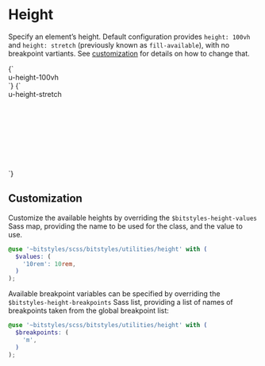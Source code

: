 
<Meta title="Utilities/height" />

# Height

Specify an element’s height. Default configuration provides `height: 100vh` and `height: stretch` (previously known as `fill-available`), with no breakpoint vartiants. See [customization](#customization) for details on how to change that.

<Canvas>
  <Story name="100vh">
    {`
      <div class="u-height-100vh u-bg-gray-light">
        u-height-100vh
      </div>
    `}
  </Story>
  <Story name="stretch">
    {`
      <div style="height: 10rem">
        <div class="u-height-stretch u-bg-gray-light">
          u-height-stretch
        </div>
      </div>
    `}
  </Story>
</Canvas>

## Customization

Customize the available heights by overriding the `$bitstyles-height-values` Sass map, providing the name to be used for the class, and the value to use.

```scss
@use '~bitstyles/scss/bitstyles/utilities/height' with (
  $values: (
    '10rem': 10rem,
  )
);
```

Available breakpoint variables can be specified by overriding the `$bitstyles-height-breakpoints` Sass list, providing a list of names of breakpoints taken from the global breakpoint list:

```scss
@use '~bitstyles/scss/bitstyles/utilities/height' with (
  $breakpoints: (
    'm',
  )
);
```
